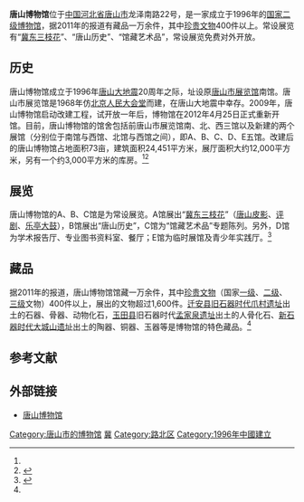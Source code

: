 {{Infobox Museum
 |name    = 唐山博物馆
 |其他名称= 
 |logo =
 |logosize =
 |logo_caption =
 |图像    = Gate of the Tangshan Museum.jpg
 |图像大小= 
 |图像说明= 唐山博物馆入口
 |map_type= China Hebei
 |latitude= 39.617
 |longitude=118.183
 |map_size= 290
 |map_type_zh= 河北省
 |坐标    = {{coord|39|37|47|N|118|11|10|E|display=inline,title}}
 |成立时间= 1996年
 |关闭时间= 
 |地址    = {{CHN}}[[河北省|河北省]][[唐山市|唐山市]]龙泽南路22号
 |类型    = 历史类博物馆
 |馆藏规模= 10,000件以上（2011年）<ref>{{cite news|title=新唐山博物馆即将开门迎客|url=http://gb.cri.cn/27824/2011/05/18/5190s3251461.htm|accessdate=2013-09-10|newspaper=国际在线|date=2011-05-18}}</ref>
 |占地面积= 
 |年参观人数= 年均100,000人次以上<ref>{{cite web|title=第一批唐山市爱国主义教育基地(李大钊纪念馆、李大钊故居等)|url=http://www.tsdsw.gov.cn/xcjy/xjcontent.asp?xjid=267|work=唐山党史|publisher=中共唐山市委党史研究室|accessdate=2013-09-03|deadurl=yes|archiveurl=https://web.archive.org/web/20050825021145/http://www.tsdsw.gov.cn/xcjy/xjcontent.asp?xjid=267|archivedate=2005-08-25}}</ref>
 |现任主管= 
 |现任馆长= 鲁杰
 |公共交通= 
 |开放时间= 9:00-17:00，16:30停止入场（周二至周日）<br>周一闭馆（节假日除外）<ref>{{cite news|title=唐山博物馆新馆正式开馆 市民可免费参观|url=http://www.heb.chinanews.com/tangshan/22/2012/0426/43704.shtml|accessdate=2013-09-03|newspaper=中国新闻网·唐山新闻|date=2012-04-26}}</ref> 
 |官方网站= {{URL|www.tsmuseum.com}}
}}
'''唐山博物馆'''位于[[中国|中国]][[河北省|河北省]][[唐山市|唐山市]]龙泽南路22号，是一家成立于1996年的[[国家二级博物馆|国家二级博物馆]]，据2011年的报道有藏品一万余件，其中[[珍贵文物|珍贵文物]]400件以上。常设展览有“[[冀东三枝花|冀东三枝花]]”、“唐山历史”、“馆藏艺术品”，常设展览免费对外开放。

== 历史 ==
唐山博物馆成立于1996年[[唐山大地震|唐山大地震]]20周年之际，址设原[[唐山市展览馆|唐山市展览馆]]南馆。唐山市展览馆是1968年仿[[北京|北京]][[人民大会堂|人民大会堂]]而建，在唐山大地震中幸存。2009年，唐山博物馆启动改建工程，试开放一年后，博物馆在2012年4月25日正式重新开馆。目前，唐山博物馆的馆舍包括前唐山市展览馆南、北、西三馆以及新建的两个展馆（分别位于南馆与西馆、北馆与西馆之间），即A、B、C、D、E五馆。改建后的唐山博物馆占地面积73亩，建筑面积24,451平方米，展厅面积大约12,000平方米，另有一个约3,000平方米的库房。<ref name=tsm/><ref name=xy>{{cite news|title=唐山历史博物馆展新颜(组图)|url=http://tangshan.huanbohainews.com.cn/system/2011/09/07/011022908.shtml|accessdate=2013-09-03|newspaper=渤海新闻网|date=2011-09-07|archive-date=2019-09-16|archive-url=https://web.archive.org/web/20190916233108/http://tangshan.huanbohainews.com.cn/system/2011/09/07/011022908.shtml|dead-url=no}}</ref>

== 展览 ==
唐山博物馆的A、B、C馆是为常设展览。A馆展出“[[冀东三枝花|冀东三枝花]]”（[[唐山皮影|唐山皮影]]、[[评剧|评剧]]、[[乐亭大鼓|乐亭大鼓]]），B馆展出“唐山历史”，C馆为“馆藏艺术品”专题陈列。另外，D馆为学术报告厅、专业图书资料室、餐厅；E馆为临时展馆及青少年实践厅。<ref name=tsm>{{cite web|title=本馆简介|url=http://www.tsmuseum.com/about/1.html|work=馆情介绍|publisher=唐山博物馆|accessdate=2013-09-03|deadurl=yes|archiveurl=https://web.archive.org/web/20160304103658/http://www.tsmuseum.com/about/1.html|archivedate=2016-03-04}}</ref>

== 藏品 ==
据2011年的报道，唐山博物馆馆藏一万余件，其中[[珍贵文物|珍贵文物]]（国家[[国家一级文物|一级]]、[[国家二级文物|二级]]、[[国家三级文物|三级]]文物）400件以上，展出的文物超过1,600件。[[迁安县|迁安县]][[旧石器时代|旧石器时代]][[爪村遗址|爪村遗址]]出土的石器、骨器、动物化石，[[玉田县|玉田县]]旧石器时代[[孟家泉遗址|孟家泉遗址]]出土的人骨化石、[[新石器时代|新石器时代]][[大城山遗址|大城山遗址]]出土的陶器、铜器、玉器等是博物馆的特色藏品。<ref name=xy/>

== 参考文献 ==
{{Reflist}}

== 外部链接 ==
* [https://web.archive.org/web/20150925182127/http://tsmuseum.com/ 唐山博物馆]

{{唐山}}

[[Category:唐山市的博物馆|Category:唐山市的博物馆]]
[[Category:国家二级博物馆|冀]]
[[Category:路北区|Category:路北区]]
[[Category:1996年中國建立|Category:1996年中國建立]]